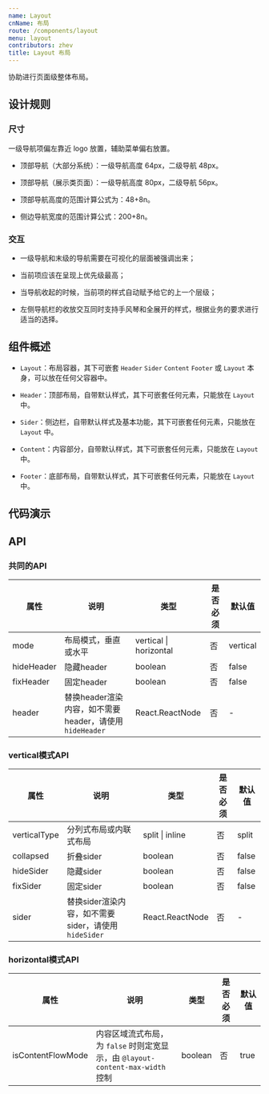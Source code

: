 ```yaml
---
name: Layout
cnName: 布局
route: /components/layout
menu: layout
contributors: zhev
title: Layout 布局
---
```



协助进行页面级整体布局。

## 设计规则

### 尺寸

一级导航项偏左靠近 logo 放置，辅助菜单偏右放置。

- 顶部导航（大部分系统）：一级导航高度 64px，二级导航 48px。

- 顶部导航（展示类页面）：一级导航高度 80px，二级导航 56px。

- 顶部导航高度的范围计算公式为：48+8n。

- 侧边导航宽度的范围计算公式：200+8n。

### 交互

- 一级导航和末级的导航需要在可视化的层面被强调出来；

- 当前项应该在呈现上优先级最高；

- 当导航收起的时候，当前项的样式自动赋予给它的上一个层级；

- 左侧导航栏的收放交互同时支持手风琴和全展开的样式，根据业务的要求进行适当的选择。

## 组件概述

- `Layout`：布局容器，其下可嵌套 `Header` `Sider` `Content` `Footer` 或 `Layout` 本身，可以放在任何父容器中。

- `Header`：顶部布局，自带默认样式，其下可嵌套任何元素，只能放在 `Layout` 中。

- `Sider`：侧边栏，自带默认样式及基本功能，其下可嵌套任何元素，只能放在 `Layout` 中。

- `Content`：内容部分，自带默认样式，其下可嵌套任何元素，只能放在 `Layout` 中。

- `Footer`：底部布局，自带默认样式，其下可嵌套任何元素，只能放在 `Layout` 中。

## 代码演示

<CodeBox code={BasicDemoCode} title="基本使用" description="切换排列模式">
  <BasicDemo></BasicDemo>
</CodeBox>

## API

### 共同的API
| 属性 | 说明 | 类型 | 是否必须 | 默认值 |
| --- | ---- | --- | ------ | ------ |
| mode | 布局模式，垂直或水平 | vertical &#124; horizontal | 否 | vertical
| hideHeader | 隐藏header | boolean | 否 | false |
| fixHeader | 固定header | boolean | 否 | false |
| header | 替换header渲染内容，如不需要header，请使用 `hideHeader` | React.ReactNode | 否 | - |

### vertical模式API
| 属性 | 说明 | 类型 | 是否必须 | 默认值 |
| --- | ---- | --- | ------ | ------ |
| verticalType | 分列式布局或内联式布局 | split &#124; inline | 否 | split |
| collapsed | 折叠sider | boolean | 否 | false |
| hideSider | 隐藏sider | boolean | 否 | false |
| fixSider | 固定sider | boolean | 否 | false |
| sider | 替换sider渲染内容，如不需要sider，请使用 `hideSider` | React.ReactNode | 否 | - |

### horizontal模式API
| 属性 | 说明 | 类型 | 是否必须 | 默认值 |
| --- | ---- | --- | ------ | ------ |
| isContentFlowMode | 内容区域流式布局，为 `false` 时则定宽显示，由 `@layout-content-max-width` 控制  | boolean | 否 | true |
